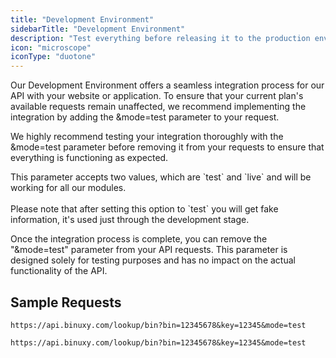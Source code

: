 ```yaml
---
title: "Development Environment"
sidebarTitle: "Development Environment"
description: "Test everything before releasing it to the production environment"
icon: "microscope"
iconType: "duotone"
---
```


Our Development Environment offers a seamless integration process for our API with your website or application. To ensure that your current plan's available requests remain unaffected, we recommend implementing the integration by adding the &mode=test parameter to your request.

We highly recommend testing your integration thoroughly with the &mode=test parameter before removing it from your requests to ensure that everything is functioning as expected.

<Note>
  This parameter accepts two values, which are `test` and `live` and will be
  working for all our modules. <br />
  <br /> Please note that after setting this option to `test` you will get fake information,
  it's used just through the development stage.
</Note>

Once the integration process is complete, you can remove the "&mode=test" parameter from your API requests. This parameter is designed solely for testing purposes and has no impact on the actual functionality of the API.

## Sample Requests

```
https://api.binuxy.com/lookup/bin?bin=12345678&key=12345&mode=test
```

```
https://api.binuxy.com/lookup/bin?bin=12345678&key=12345&mode=test
```
